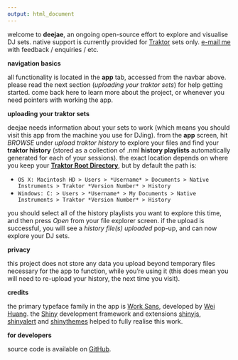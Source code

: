 ```yaml
---
output: html_document
---
```


welcome to **deejae**, an ongoing open-source effort to explore and visualise DJ sets. native support is currently provided for [Traktor](https://www.native-instruments.com/en/products/traktor/) sets only. [e-mail me](ewenhenderson@gmail.com) with feedback / enquiries / etc.

**navigation basics**

all functionality is located in the **app** tab, accessed from the navbar above. please read the next section (*uploading your traktor sets*) for help getting started. come back here to learn more about the project, or whenever you need pointers with working the app.

**uploading your traktor sets**

deejae needs information about your sets to work (which means you should visit this app from the machine you use for DJing). from the **app** screen, hit *BROWSE* under *upload traktor history* to explore your files and find your **traktor history** (stored as a collection of .nml **history playlists** automatically generated for each of your sessions). the exact location depends on where you keep your [**Traktor Root Directory**](https://support.native-instruments.com/hc/en-us/articles/210274225-What-Files-and-Folders-does-TRAKTOR-Install-on-my-System-), but by default the path is:

- `OS X: Macintosh HD > Users > *Username* > Documents > Native Instruments > Traktor *Version Number* > History`
- `Windows: C: > Users > *Username* > My Documents > Native Instruments > Traktor *Version Number* > History`

you should select all of the history playlists you want to explore this time, and then press *Open* from your file explorer screen. if the upload is successful, you will see a *history file(s) uploaded* pop-up, and can now explore your DJ sets.

**privacy**

this project does not store any data you upload beyond temporary files necessary for the app to function, while you're using it (this does mean you will need to re-upload your history, the next time you visit). 

**credits**

the primary typeface family in the app is [Work Sans](https://github.com/weiweihuanghuang/Work-Sans), developed by [Wei Huang](https://twitter.com/w__h_). the [Shiny](https://cran.r-project.org/web/packages/shiny/index.html) development framework and extensions [shinyjs](https://cran.r-project.org/web/packages/shinyjs/index.html), [shinyalert](https://cran.r-project.org/web/packages/shinyalert/index.html) and [shinythemes](http://rstudio.github.io/shinythemes/) helped to fully realise this work.

**for developers**

source code is available on [GitHub](https://github.com/ewenme/deejae).
